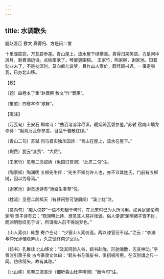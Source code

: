 ```yaml
---
---
---
```

title: 水调歌头
---



题赵晋臣 敷文 真得归、方是闲二堂





十里深窈窕，万瓦碧参差。青山屋上，流水屋下绿横溪。真得归来笑语，方是闲中风月，剩费酒边诗。点检笙歌了，琴罢更围棋。　王家竹，陶家柳，谢家池。知君勋业未了，不是枕流时。莫向痴儿说梦，且作山人索价，颇怪鹤书迟。一事定嗔我，已办北山移。





【校】


〔题〕四卷本丁集“赵晋臣 敷文”作“晋臣”。

〔笙歌〕四卷本作“歌舞”。





【笺注】


〔万瓦句〕王安石 即席诗：“曲沼溶溶泮尽澌，暖烟笼瓦碧参差。”苏轼 宿南山蟠龙寺诗：“起观万瓦郁参差，目乱千岩散红绿。”

〔青山二句〕苏轼 司马君实独乐园诗：“青山在屋上，流水在屋下。”

〔剩费〕犹云“甚费”、“大费”。

〔王家竹〕见卷二念奴娇（兔园旧赏阕）“此君二句”注。

〔陶家柳〕陶渊明 五柳先生传：“先生不知何许人也，亦不详其姓氏，门前有五柳树，因以为号焉。”

〔谢家池〕谢灵运诗有“池塘生春草”句。

〔枕流〕见卷二鹧鸪天（有甚闲愁可皱眉阕）“溪上枕”注。

〔莫向句〕“痴人说梦”一语不知起于何时，在北宋时已为人所习用。如黄庭坚论陶渊明 责子诗有云：“观渊明此诗，想见其人慈祥戏谑。俗人便谓‘渊明诸子皆不肖，而渊明愁叹见于诗’，所谓痴人前不得说梦也。”

〔山人索价〕韩愈 寄卢仝诗：“少室山人索价高，两以谏官征不起。”注云：“李渤与仲兄涉偕隐庐山，久之徙终南少室山。”

〔鹤书〕孔稚珪 北山移文：“及其鸣驺入谷，鹤书赴陇，形驰魄散，志变神动。”李善注引萧子良 古今篆隶文体曰：“鹤头书与偃皮书，俱招板所用。在汉则谓之尺一简。仿佛鹄头，故有其称。”

〔北山移〕见卷三浣溪沙（细听春山杜宇啼阕）“而今句”注。